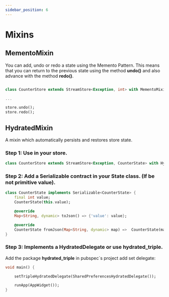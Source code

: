 ```yaml
---
sidebar_position: 6
---
```


# Mixins


## MementoMixin

You can add, undo or redo a state using the Memento Pattern. 
This means that you can return to the previous state using the method **undo()** and also advance with the method **redo()**.

```dart

class CounterStore extends StreamStore<Exception, int> with MementoMixin {}

...

store.undo();
store.redo();

```

## HydratedMixin

A mixin which automatically persists and restores store state. 

### Step 1: Use in your store.
```dart
class CounterStore extends StreamStore<Exception, CounterState> with HydratedMixin {}
```

### Step 2: Add a Serializable contract in your State class. (If be not primitive value). 
```dart
class CounterState implements Serializable<CounterState> {
    final int value;
    CounterState(this.value);

    @override
    Map<String, dynamic> toJson() => {'value': value};

    @override
    CounterState fromJson(Map<String, dynamic> map) =>  CounterState(map['value']);
} 
```

### Step 3: Implements a HydratedDelegate or use **hydrated_triple**.

Add the package **hydrated_triple** in pubspec`s project add set delegate:

```dart
void main() {

    setTripleHydratedDelegate(SharedPreferencesHydratedDelegate());

    runApp(AppWidget());
}
```